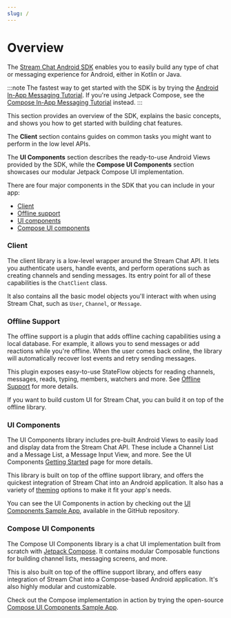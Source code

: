 ```yaml
---
slug: /
---
```


# Overview

The [Stream Chat Android SDK](https://github.com/GetStream/stream-chat-android) enables you to easily build any type of chat or messaging experience for Android, either in Kotlin or Java.

:::note 
The fastest way to get started with the SDK is by trying the [Android In-App Messaging Tutorial](https://getstream.io/tutorials/android-chat/). If you're using Jetpack Compose, see the [Compose In-App Messaging Tutorial](https://getstream.io/chat/compose/tutorial/) instead.
:::

This section provides an overview of the SDK, explains the basic concepts, and shows you how to get started with building chat features.

The **Client** section contains guides on common tasks you might want to perform in the low level APIs.

The **UI Components** section describes the ready-to-use Android Views provided by the SDK, while the **Compose UI Components** section showcases our modular Jetpack Compose UI implementation.

There are four major components in the SDK that you can include in your app:

* [Client](https://github.com/GetStream/stream-chat-android/tree/main/stream-chat-android-client)
* [Offline support](https://github.com/GetStream/stream-chat-android/tree/main/stream-chat-android-offline)
* [UI components](https://github.com/GetStream/stream-chat-android/tree/main/stream-chat-android-ui-components)
* [Compose UI components](https://github.com/GetStream/stream-chat-android/tree/main/stream-chat-android-compose)

### Client

The client library is a low-level wrapper around the Stream Chat API. It lets you authenticate users, handle events, and perform operations such as creating channels and sending messages. Its entry point for all of these capabilities is the `ChatClient` class.

It also contains all the basic model objects you'll interact with when using Stream Chat, such as `User`, `Channel`, or `Message`.

### Offline Support

The offline support is a plugin that adds offline caching capabilities using a local database. For example, it allows you to send messages or add reactions while you're offline. When the user comes back online, the library will automatically recover lost events and retry sending messages.

This plugin exposes easy-to-use StateFlow objects for reading channels, messages, reads, typing, members, watchers and more. See [Offline Support](../02-client/06-guides/06-offline-support.mdx) for more details.

If you want to build custom UI for Stream Chat, you can build it on top of the offline library.

### UI Components

The UI Components library includes pre-built Android Views to easily load and display data from the Stream Chat API. These include a Channel List and a Message List, a Message Input View, and more. See the UI Components [Getting Started](../03-ui/01-overview.mdx) page for more details.

This library is built on top of the offline support library, and offers the quickest integration of Stream Chat into an Android application. It also has a variety of [theming](../03-ui/02-general-customization/01-theming.mdx) options to make it fit your app's needs.

You can see the UI Components in action by checking out the [UI Components Sample App](https://github.com/GetStream/stream-chat-android/tree/main/stream-chat-android-ui-components-sample), available in the GitHub repository.

### Compose UI Components

The Compose UI Components library is a chat UI implementation built from scratch with [Jetpack Compose](https://developer.android.com/jetpack/compose). It contains modular Composable functions for building channel lists, messaging screens, and more.

This is also built on top of the offline support library, and offers easy integration of Stream Chat into a Compose-based Android application. It's also highly modular and customizable.

<!-- TODO add theming link for Compose -->

Check out the Compose implementation in action by trying the open-source [Compose UI Components Sample App](https://github.com/GetStream/stream-chat-android/tree/main/stream-chat-android-compose-sample).
